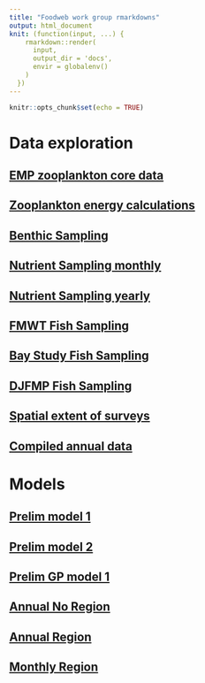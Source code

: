 ```yaml
---
title: "Foodweb work group rmarkdowns"
output: html_document
knit: (function(input, ...) {
    rmarkdown::render(
      input,
      output_dir = 'docs',
      envir = globalenv()
    )
  })
---
```


```r
knitr::opts_chunk$set(echo = TRUE)
```

# Data exploration

## [EMP zooplankton core data](zoop.html)
## [Zooplankton energy calculations](zoop_energy_calc.html)
## [Benthic Sampling](benthic.html)
## [Nutrient Sampling monthly](nutrient_data_monthly.html)
## [Nutrient Sampling yearly](nutrient_data_yearly.html)
## [FMWT Fish Sampling](fish_FMWT.html)
## [Bay Study Fish Sampling](fish_BayStudy.html)
## [DJFMP Fish Sampling](fish_DJFMP.html)
## [Spatial extent of surveys](Survey_extents.html)
## [Compiled annual data](annual_data_compiler.html)

# Models

## [Prelim model 1](Model1.html)
## [Prelim model 2](Model2.html)
## [Prelim GP model 1](GPModel1.html)

## [Annual No Region](Model_annual_noregions.html)
## [Annual Region](Model_annual_regions.html)
## [Monthly Region](Model_monthly_regions.html)

